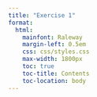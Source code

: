 ```yaml
---
title: "Exercise 1"
format:
  html:
    mainfont: Raleway
    margin-left: 0.5em
    css: css/styles.css 
    max-width: 1800px
    toc: true
    toc-title: Contents
    toc-location: body
---
```


